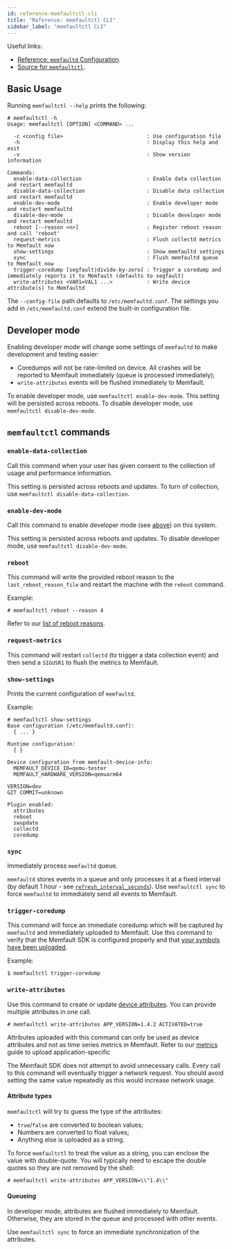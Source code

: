 ```yaml
---
id: reference-memfaultctl-cli
title: "Reference: memfaultctl CLI"
sidebar_label: "memfaultctl CLI"
---
```



Useful links:

- [Reference: `memfaultd` Configuration][docs-configuration].
- [Source for `memfaultctl`][source-memfaultd].

## Basic Usage

Running `memfaultctl --help` prints the following:

```console
# memfaultctl -h
Usage: memfaultctl [OPTION] <COMMAND> ...

  -c <config file>                           : Use configuration file
  -h                                         : Display this help and exit
  -v                                         : Show version information

Commands:
  enable-data-collection                     : Enable data collection and restart memfaultd
  disable-data-collection                    : Disable data collection and restart memfaultd
  enable-dev-mode                            : Enable developer mode and restart memfaultd
  disable-dev-mode                           : Disable developer mode and restart memfaultd
  reboot [--reason <n>]                      : Register reboot reason and call 'reboot'
  request-metrics                            : Flush collectd metrics to Memfault now
  show-settings                              : Show memfaultd settings
  sync                                       : Flush memfaultd queue to Memfault now
  trigger-coredump [segfault|divide-by-zero] : Trigger a coredump and immediately reports it to Memfault (defaults to segfault)
  write-attributes <VAR1=VAL1 ...>           : Write device attribute(s) to Memfaultd

```

The `--config-file` path defaults to `/etc/memfaultd.conf`. The settings you add
in `/etc/memfaultd.conf` extend the built-in configuration file.

## Developer mode

Enabling developer mode will change some settings of `memfaultd` to make
development and testing easier:

- Coredumps will not be rate-limited on device. All crashes will be reported to
  Memfault immediately (queue is processed immediately);
- `write-attributes` events will be flushed immediately to Memfault.

To enable developer mode, use `memfaultctl enable-dev-mode`. This setting will
be persisted across reboots. To disable developer mode, use
`memfaultctl disable-dev-mode`.

<EnableServerSideDeveloperMode />

## `memfaultctl` commands

### `enable-data-collection`

Call this command when your user has given consent to the collection of usage
and performance information.

This setting is persisted across reboots and updates. To turn of collection, use
`memfaultctl disable-data-collection`.

### `enable-dev-mode`

Call this command to enable developer mode (see [above][developer-mode]) on this
system.

This setting is persisted across reboots and updates. To disable developer mode,
use `memfaultctl disable-dev-mode`.

[developer-mode]: /docs/linux/reference-memfaultctl-cli#developer-mode

### `reboot`

This command will write the provided reboot reason to the
`last_reboot_reason_file` and restart the machine with the `reboot` command.

Example:

```
# memfaultctl reboot --reason 4
```

Refer to our [list of reboot reasons][reboot-reasons].

[reboot-reasons]: /docs/platform/reference-reboot-reason-ids

### `request-metrics`

This command will restart `collectd` (to trigger a data collection event) and
then send a `SIGUSR1` to flush the metrics to Memfault.

### `show-settings`

Prints the current configuration of `memfaultd`.

Example:

```console
# memfaultctl show-settings
Base configuration (/etc/memfaultd.conf):
  { ... }

Runtime configuration:
  { }

Device configuration from memfault-device-info:
  MEMFAULT_DEVICE_ID=qemu-tester
  MEMFAULT_HARDWARE_VERSION=qemuarm64

VERSION=dev
GIT COMMIT=unknown

Plugin enabled:
  attributes
  reboot
  swupdate
  collectd
  coredump

```

### `sync`

Immediately process `memfaultd` queue.

`memfaultd` stores events in a queue and only processes it at a fixed interval
(by default 1 hour - see [`refresh_interval_seconds`][docs-refresh-interval]).
Use `memfaultctl sync` to force `memfaultd` to immediately send all events to
Memfault.

[docs-refresh-interval]:
  /docs/linux/reference-memfaultd-configuration#top-level-etcmemfaultdconf-configuration

### `trigger-coredump`

This command will force an immediate coredump which will be captured by
`memfaultd` and immediately uploaded to Memfault. Use this command to verify
that the Memfault SDK is configured properly and that [your symbols have been
uploaded][upload-symbols].

Example:

```
$ memfaultctl trigger-coredump
```

### `write-attributes`

Use this command to create or update [device attributes][attributes]. You can
provide multiple attributes in one call.

```console
# memfaultctl write-attributes APP_VERSION=1.4.2 ACTIVATED=true
```

Attributes uploaded with this command can only be used as device attributes and
not as time series metrics in Memfault. Refer to our [metrics][docs-metrics]
guide to upload application-specific

The Memfault SDK does not attempt to avoid unnecessary calls. Every call to this
command will eventually trigger a network request. You should avoid setting the
same value repeatedly as this would increase network usage.

[docs-metrics]: /docs/linux/metrics#application-metrics

#### Attribute types

`memfaultctl` will try to guess the type of the attributes:

- `true`/`false` are converted to boolean values;
- Numbers are converted to float values;
- Anything else is uploaded as a string.

To force `memfaultctl` to treat the value as a string, you can enclose the value
with double-quote. You will typically need to escape the double quotes so they
are not removed by the shell:

```
# memfaultctl write-attributes APP_VERSION=\\"1.4\\"
```

#### Queueing

In developer mode, attributes are flushed immediately to Memfault. Otherwise,
they are stored in the queue and processed with other events.

Use `memfaultctl sync` to force an immediate synchronization of the attributes.

[docs-configuration]: /docs/linux/reference-memfaultd-configuration
[docs-memfaultd]: /docs/linux/reference-memfaultd-configuration
[source-memfaultd]:
  https://github.com/memfault/memfault-linux-sdk/blob/-/meta-memfault/recipes-memfault/memfaultd/files/memfaultd
[upload-symbols]: /docs/linux/coredumps
[attributes]: /docs/platform/metrics
